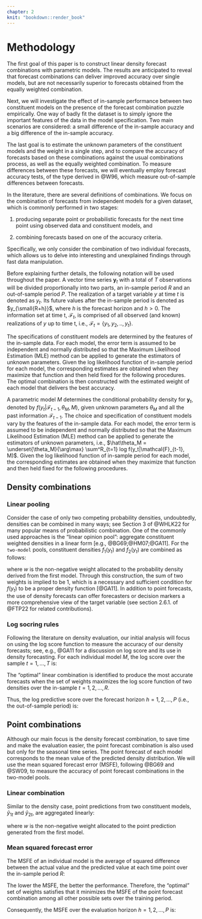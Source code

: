 ```yaml
---
chapter: 2
knit: "bookdown::render_book"
---
```


# Methodology {#method}

The first goal of this paper is to construct linear density forecast combinations with parametric models. The results are anticipated to reveal that forecast combinations can deliver improved accuracy over single models, but are not necessarily superior to forecasts obtained from the equally weighted combination.

Next, we will investigate the effect of in-sample performance between two constituent models on the presence of the forecast combination puzzle empirically. One way of badly fit the dataset is to simply ignore the important features of the data in the model specification. Two main scenarios are considered: a small difference of the in-sample accuracy and a big difference of the in-sample accuracy.

The last goal is to estimate the unknown parameters of the constituent models and the weight in a single step, and to compare the accuracy of forecasts based on these combinations against the usual combinations process, as well as the equally weighted combination. To measure differences between these forecasts, we will eventually employ forecast accuracy tests, of the type derived in @W96, which measure out-of-sample differences between forecasts.

In the literature, there are several definitions of combinations. We focus on the combination of forecasts from independent models for a given dataset, which is commonly performed in two stages:

1. producing separate point or probabilistic forecasts for the next time point using observed data and constituent models, and

2. combining forecasts based on one of the accuracy criteria.  

Specifically, we only consider the combination of two individual forecasts, which allows us to delve into interesting and unexplained findings through fast data manipulation.

Before explaining further details, the following notation will be used throughout the paper. A vector time series $\textbf{y}_t$ with a total of $T$ observations will be divided proportionally into two parts, an in-sample period $R$ and an out-of-sample period $P$. The realization of a target variable $y$ at time $t$ is denoted as $y_{t}$. Its future values after the in-sample period is denoted as $y_{\small{R+h}}$, where $h$ is the forecast horizon and $h>0$. The information set at time t, $\mathcal{F}_t$, is comprised of all observed (and known) realizations of $y$ up to time t, i.e., $\mathcal{F}_t = \{y_1, y_2, .., y_t\}$.  

The specifications of constituent models are determined by the features of the in-sample data. For each model, the error term is assumed to be independent and normally distributed so that the Maximum Likelihood Estimation (MLE) method can be applied to generate the estimators of unknown parameters. Given the log likelihood function of in-sample period for each model, the corresponding estimates are obtained when they maximize that function and then held fixed for the following procedures. The optimal combination is then constructed with the estimated weight of each model that delivers the best accuracy.

A parametric model $M$ determines the conditional probability density for $\textbf{y}_t$, denoted by $f(y_t|\mathcal{F}_{t-1}, \theta_M, M)$, given unknown parameters $\theta_M$ and all the past information $\mathcal{F}_{t-1}$. The choice and specification of constituent models vary by the features of the in-sample data. For each model, the error term is assumed to be independent and normally distributed so that the Maximum Likelihood Estimation (MLE) method can be applied to generate the estimators of unknown parameters, i.e., $\hat\theta_M = \underset{\theta_M}{\arg\max} \sum^R_{t=1} log f(y_t|\mathcal{F}_{t-1}, M)$. Given the log likelihood function of in-sample period for each model, the corresponding estimates are obtained when they maximize that function and then held fixed for the following procedures.  



## Density combinations

### Linear pooling  

Consider the case of only two competing probability densities, undoubtedly, densities can be combined in many ways; see Section 3 of @WHLK22 for many popular means of probabilistic combination. One of the commonly used approaches is the "linear opinion pool": aggregate constituent weighted densities in a linear form [e.g., @BG69;@HM07;@GA11]. For the ``two-model`` pools, constituent densities $f_1(y_t)$ and $f_2(y_t)$ are combined as follows:

\begin{equation}
\label{eqn:LC1}
f(y_t) = w \ f_1(y_t | \mathcal{F}_{t-1}, \hat\theta_{M1}, M_1) + (1-w) f_2(y_t | \mathcal{F}_{t-1}, \hat\theta_{M2}, M_2)
\end{equation}  

where $w$ is the non-negative weight allocated to the probability density derived from the first model. Through this construction, the sum of two weights is implied to be 1, which is a necessary and sufficient condition for $f(y_t)$ to be a proper density function [@GA11]. In addition to point forecasts, the use of density forecasts can offer forecasters or decision markers a more comprehensive view of the target variable (see section 2.6.1. of @FTP22 for related contributions).



### Log socring rules  

Following the literature on density evaluation, our initial analysis will focus on using the log score function to measure the accuracy of our density forecasts; see, e.g., @GA11 for a discussion on log score and its use in density forecasting. For each individual model $M$, the log score over the sample $t = 1, \dots, T$ is:  

\begin{equation}
\label{eqn:LS1}
LS = \sum^T_{t=1} log \ f(y_t| \mathcal{F}_{t-1}, \hat\theta_M, M).
\end{equation}

The "optimal" linear combination is identified to produce the most accurate forecasts when the set of weights maximizes the log score function of two densities over the in-sample $t = 1, 2, \dots, R$.  

\begin{equation}
\label{eqn:LS2}
\hat{w}_{\text{opt}} = \underset{w}{\arg\max} \sum^R_{t=1} log \Big[ w \ f_1(y_t| \mathcal{F}_{t-1}, \hat\theta_{M1}, M_1) + (1-w) \ f_2(y_t| \mathcal{F}_{t-1}, \hat\theta_{M2}, M_2)\Big]
\end{equation}

Thus, the log predictive score over the forecast horizon $h = 1, 2, \dots, P$ (i.e., the out-of-sample period) is:

\begin{equation}
\label{eqn:LS3}
LPS = \sum^T_{t = R+1} log \Big[ \hat{w}_{\text{opt}} \ f_1(y_t| \mathcal{F}_{t-1}, \hat\theta_{M1}, M_1) + (1- \hat{w}_{\text{opt}}) \ f_2(y_t| \mathcal{F}_{t-1}, \hat\theta_{M2}, M_2)\Big].
\end{equation}



## Point combinations

Although our main focus is the density forecast combination, to save time and make the evaluation easier, the point forecast combination is also used but only for the seasonal time series. The point forecast of each model corresponds to the mean value of the predicted density distribution. We will use the mean squared forecast error (MSFE), following @BG69 and @SW09, to measure the accuracy of point forecast combinations in the two-model pools.

### Linear combination

Similar to the density case, point predictions from two constituent models, $\hat y_{1t}$ and $\hat y_{2t}$, are aggregated linearly:

\begin{equation}
\label{eqn:PC1}
\hat y_t = w \ \hat y_{1t} + (1-w) \ \hat y_{2t}
\end{equation}  

where $w$ is the non-negative weight allocated to the point prediction generated from the first model.



### Mean squared forecast error

The MSFE of an individual model is the average of squared difference between the actual value and the predicted value at each time point over the in-sample period $R$:

\begin{equation}
\label{eqn:MSFE1}
\frac{1}{R} \sum^R_{t=1} (y_t - \hat y_t)^2.
\end{equation}  

The lower the MSFE, the better the performance. Therefore, the "optimal" set of weights satisfies that it minimizes the MSFE of the point forecast combination among all other possible sets over the training period.

\begin{equation}
\label{eqn:MSFE2}
\hat{w}_{\text{opt}} = \underset{w}{\arg\min} \frac{1}{R} \sum^R_{t=1} w \ \hat y_{1t} + (1-w) \ \hat y_{2t}
\end{equation}

Consequently, the MSFE over the evaluation horizon $h = 1, 2, \dots, P$ is:

\begin{equation}
\label{eqn:MSFE3}
MSFE = \frac{1}{P} \sum^T_{t = R+1} \hat{w}_{\text{opt}} \ \hat y_{1t} + (1-\hat{w}_{\text{opt}}) \ \hat y_{2t}.
\end{equation}
















